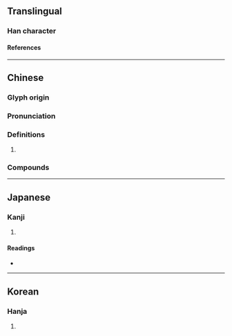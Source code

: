 {{character info}}
==Translingual==

===Han character===
{{Han char|rn=96|rad=玉|as=14|sn=18|four=11163|canj=MGYBU|ids=⿰𤣩睿}}

====References====
{{Han ref|kx=0744.170|dkj=21311|dj=1153.040|hdz=21143.050|uh=74BF}}

----

==Chinese==
{{zh-forms|s=璇|alt=㻽}}

===Glyph origin===
{{Han etym}}
{{Han compound|玉|睿|ls=psc|t1=jade|c1=s|c2=p}}

===Pronunciation===
{{zh-pron
|m=xuán
|c=syun4
|mc=y
|oc=y
|cat=n
}}

===Definitions===
{{zh-hanzi}}

# {{zh-alt-form|璇|fine jade}}

===Compounds===
{{zh-der|璿璣:xuánjī|璿圖}}

----

==Japanese==

===Kanji===
{{ja-kanji|grade=|rs=玉14}}

# {{rfdef|ja|sort=玉14}}

====Readings====
* {{ja-readings|on=[[せん]] (sen), [[ぜん]] (zen), [[けい]] (kei), [[け]] (ke)|kun=|nanori=}}

----

==Korean==

===Hanja===
{{ko-hanja|hangeul=선|eumhun=|rv=seon|mr=sŏn|y=sen}}

# {{rfdef|ko|sort=玉14}}